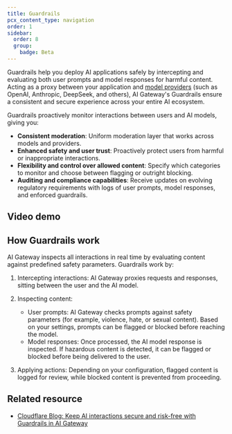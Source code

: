 ```yaml
---
title: Guardrails
pcx_content_type: navigation
order: 1
sidebar:
  order: 8
  group:
    badge: Beta
---
```



Guardrails help you deploy AI applications safely by intercepting and evaluating both user prompts and model responses for harmful content. Acting as a proxy between your application and [model providers](/ai-gateway/providers/) (such as OpenAI, Anthropic, DeepSeek, and others), AI Gateway's Guardrails ensure a consistent and secure experience across your entire AI ecosystem.

Guardrails proactively monitor interactions between users and AI models, giving you:

- **Consistent moderation**: Uniform moderation layer that works across models and providers.
- **Enhanced safety and user trust**: Proactively protect users from harmful or inappropriate interactions.
- **Flexibility and control over allowed content**: Specify which categories to monitor and choose between flagging or outright blocking.
- **Auditing and compliance capabilities**: Receive updates on evolving regulatory requirements with logs of user prompts, model responses, and enforced guardrails.

## Video demo

<YouTube id="Its1H0jTxrQ" />

## How Guardrails work

AI Gateway inspects all interactions in real time by evaluating content against predefined safety parameters. Guardrails work by:

1. Intercepting interactions:
   AI Gateway proxies requests and responses, sitting between the user and the AI model.

2. Inspecting content:

   - User prompts: AI Gateway checks prompts against safety parameters (for example, violence, hate, or sexual content). Based on your settings, prompts can be flagged or blocked before reaching the model.
   - Model responses: Once processed, the AI model response is inspected. If hazardous content is detected, it can be flagged or blocked before being delivered to the user.

3. Applying actions:
   Depending on your configuration, flagged content is logged for review, while blocked content is prevented from proceeding.

## Related resource

- [Cloudflare Blog: Keep AI interactions secure and risk-free with Guardrails in AI Gateway](https://blog.cloudflare.com/guardrails-in-ai-gateway/)
